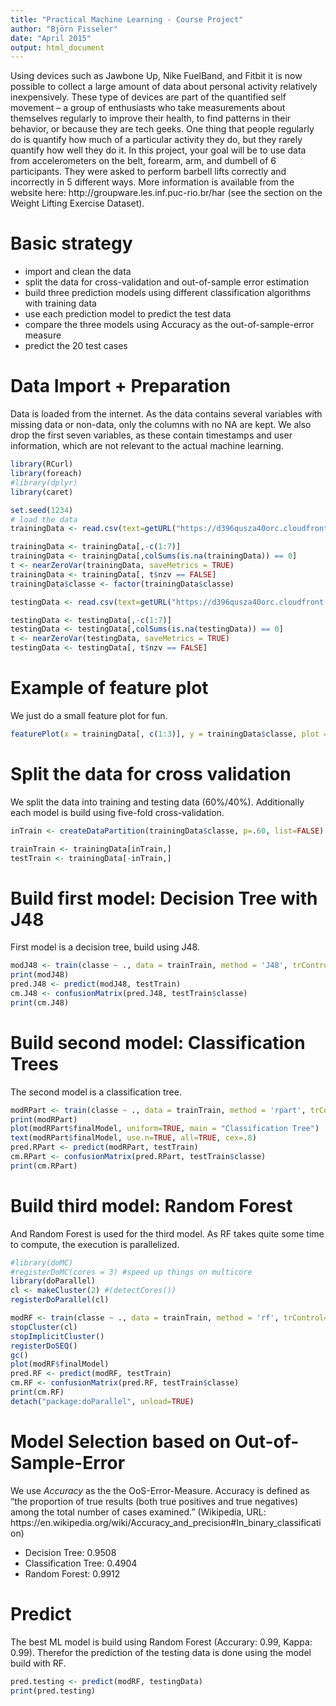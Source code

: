 ```yaml
---
title: "Practical Machine Learning - Course Project"
author: "Björn Fisseler"
date: "April 2015"
output: html_document
---
```


Using devices such as Jawbone Up, Nike FuelBand, and Fitbit it is now possible to collect a large amount of data about personal activity relatively inexpensively. These type of devices are part of the quantified self movement – a group of enthusiasts who take measurements about themselves regularly to improve their health, to find patterns in their behavior, or because they are tech geeks. One thing that people regularly do is quantify how much of a particular activity they do, but they rarely quantify how well they do it. In this project, your goal will be to use data from accelerometers on the belt, forearm, arm, and dumbell of 6 participants. They were asked to perform barbell lifts correctly and incorrectly in 5 different ways. More information is available from the website here: http://groupware.les.inf.puc-rio.br/har (see the section on the Weight Lifting Exercise Dataset). 

# Basic strategy

- import and clean the data
- split the data for cross-validation and out-of-sample error estimation
- build three prediction models using different classification algorithms with training data
- use each prediction model to predict the test data
- compare the three models using Accuracy as the out-of-sample-error measure
- predict the 20 test cases

# Data Import + Preparation

Data is loaded from the internet. As the data contains several variables with missing data or non-data, only the columns with no NA are kept. We also drop the first seven variables, as these contain timestamps and user information, which are not relevant to the actual machine learning.

```r
library(RCurl)
library(foreach)
#library(dplyr)
library(caret)

set.seed(1234)
# load the data
trainingData <- read.csv(text=getURL("https://d396qusza40orc.cloudfront.net/predmachlearn/pml-training.csv" , .opts = list(ssl.verifypeer = FALSE)), na.strings=c("NA","#DIV/0!", ""), stringsAsFactors = FALSE)

trainingData <- trainingData[,-c(1:7)]
trainingData <- trainingData[,colSums(is.na(trainingData)) == 0]
t <- nearZeroVar(trainingData, saveMetrics = TRUE)
trainingData <- trainingData[, t$nzv == FALSE]
trainingData$classe <- factor(trainingData$classe)

testingData <- read.csv(text=getURL("https://d396qusza40orc.cloudfront.net/predmachlearn/pml-testing.csv" , .opts = list(ssl.verifypeer = FALSE)), na.strings=c("NA","#DIV/0!", ""), stringsAsFactors = FALSE)

testingData <- testingData[,-c(1:7)]
testingData <- testingData[,colSums(is.na(testingData)) == 0]
t <- nearZeroVar(testingData, saveMetrics = TRUE)
testingData <- testingData[, t$nzv == FALSE]
```

# Example of feature plot

We just do a small feature plot for fun.

```r
featurePlot(x = trainingData[, c(1:3)], y = trainingData$classe, plot = "pairs")
```

# Split the data for cross validation

We split the data into training and testing data (60%/40%). Additionally each model is build using five-fold cross-validation.

```r
inTrain <- createDataPartition(trainingData$classe, p=.60, list=FALSE)

trainTrain <- trainingData[inTrain,]
testTrain <- trainingData[-inTrain,]
```

# Build first model: Decision Tree with J48

First model is a decision tree, build using J48.

```r
modJ48 <- train(classe ~ ., data = trainTrain, method = 'J48', trControl=trainControl(method="cv", number=5, repeats=2))
print(modJ48)
pred.J48 <- predict(modJ48, testTrain)
cm.J48 <- confusionMatrix(pred.J48, testTrain$classe)
print(cm.J48)
```

# Build second model: Classification Trees

The second model is a classification tree.

```r
modRPart <- train(classe ~ ., data = trainTrain, method = 'rpart', trControl=trainControl(method="cv", number=5, repeats=2))
print(modRPart)
plot(modRPart$finalModel, uniform=TRUE, main = "Classification Tree")
text(modRPart$finalModel, use.n=TRUE, all=TRUE, cex=.8)
pred.RPart <- predict(modRPart, testTrain)
cm.RPart <- confusionMatrix(pred.RPart, testTrain$classe)
print(cm.RPart)
```

# Build third model: Random Forest

And Random Forest is used for the third model. As RF takes quite some time to compute, the execution is parallelized.

```r
#library(doMC)
#registerDoMC(cores = 3) #speed up things on multicore
library(doParallel)
cl <- makeCluster(2) #(detectCores())
registerDoParallel(cl)

modRF <- train(classe ~ ., data = trainTrain, method = 'rf', trControl=trainControl(method="cv", number=5, repeats=2), prox=TRUE,allowParallel=TRUE)
stopCluster(cl)
stopImplicitCluster()
registerDoSEQ()
gc()
plot(modRF$finalModel)
pred.RF <- predict(modRF, testTrain)
cm.RF <- confusionMatrix(pred.RF, testTrain$classe)
print(cm.RF)
detach("package:doParallel", unload=TRUE)
```

# Model Selection based on Out-of-Sample-Error

We use *Accuracy* as the the OoS-Error-Measure. Accuracy is defined as "the proportion of true results (both true positives and true negatives) among the total number of cases examined." (Wikipedia, URL: https://en.wikipedia.org/wiki/Accuracy_and_precision#In_binary_classification)

- Decision Tree: 0.9508
- Classification Tree: 0.4904
- Random Forest: 0.9912

# Predict

The best ML model is build using Random Forest (Accurary: 0.99, Kappa: 0.99). Therefor the prediction of the testing data is done using the model build with RF.

```r
pred.testing <- predict(modRF, testingData)
print(pred.testing)
```
